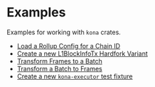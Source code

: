 # Examples

Examples for working with `kona` crates.

- [Load a Rollup Config for a Chain ID](/sdk/examples/load-a-rollup-config)
- [Create a new L1BlockInfoTx Hardfork Variant](/sdk/examples/new-l1-block-info-tx-hardfork)
- [Transform Frames to a Batch](/sdk/examples/frames-to-batch)
- [Transform a Batch to Frames](/sdk/examples/batch-to-frames)
- [Create a new `kona-executor` test fixture](/sdk/examples/executor-test-fixtures)

